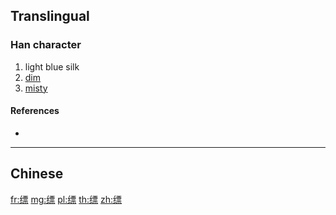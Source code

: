{{character info/new}}
{{also|縹}}
==Translingual==

===Han character===
{{Han char|rn=120|rad=纟|as=11|sn=14|four=|canj=VMMWF}}

# light blue silk
# [[dim]]
# [[misty]]

====References====
* {{Han ref|kx=0944.251|hdz=53442.040|uh=7F25|ud=32549}}

----

==Chinese==
{{zh-see|縹}}

[[fr:缥]]
[[mg:缥]]
[[pl:缥]]
[[th:缥]]
[[zh:缥]]